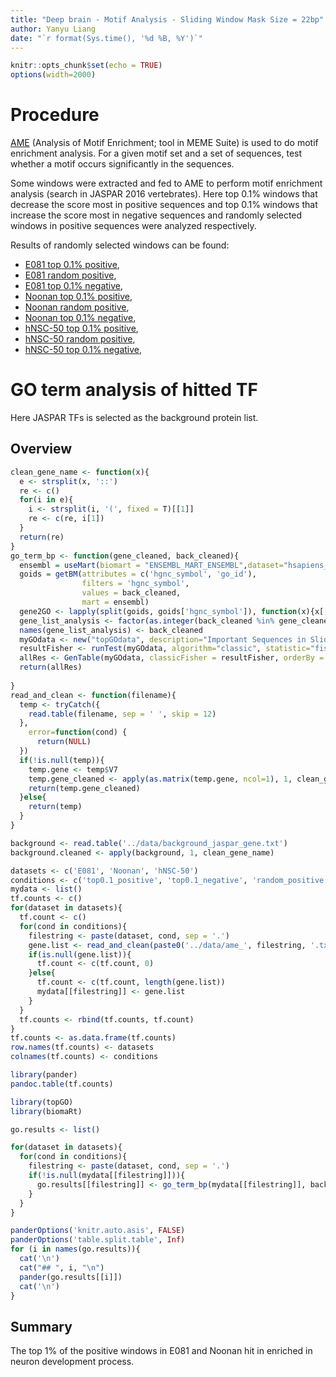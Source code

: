```yaml
---
title: "Deep brain - Motif Analysis - Sliding Window Mask Size = 22bp"
author: Yanyu Liang
date: "`r format(Sys.time(), '%d %B, %Y')`"
---
```

  
<style>
pre code, pre, code {
  white-space: pre !important;
  overflow-x: scroll !important;
  word-break: keep-all !important;
  word-wrap: initial !important;
}
</style>
  
```r
knitr::opts_chunk$set(echo = TRUE)
options(width=2000)
```

# Procedure

[AME](http://meme-suite.org/tools/ame) (Analysis of Motif Enrichment; tool in MEME Suite) is used to do motif enrichment analysis. For a given motif set and a set of sequences, test whether a motif occurs significantly in the sequences. 

Some windows were extracted and fed to AME to perform motif enrichment analysis (search in JASPAR 2016 vertebrates). Here top 0.1% windows that decrease the score most in positive sequences and top 0.1% windows that increase the score most in negative sequences and randomly selected windows in positive sequences were analyzed respectively.

Results of randomly selected windows can be found:

  - [E081 top 0.1% positive](AME_results_E081.top0.1_positive.html), 
  - [E081 random positive](AME_results_E081.random_positive.html),
  - [E081 top 0.1% negative](AME_results_E081.top0.1_negative.html),
  - [Noonan top 0.1% positive](AME_results_Noonan.top0.1_positive.html), 
  - [Noonan random positive](AME_results_Noonan.random_positive.html),
  - [Noonan top 0.1% negative](AME_results_Noonan.top0.1_negative.html),
  - [hNSC-50 top 0.1% positive](AME_results_hNSC-50.top0.1_positive.html), 
  - [hNSC-50 random positive](AME_results_hNSC-50.random_positive.html),
  - [hNSC-50 top 0.1% negative](AME_results_hNSC-50.top0.1_negative.html),

# GO term analysis of hitted TF

Here JASPAR TFs is selected as the background protein list.

## Overview

```r
clean_gene_name <- function(x){
  e <- strsplit(x, '::')
  re <- c()
  for(i in e){
    i <- strsplit(i, '(', fixed = T)[[1]]
    re <- c(re, i[1])
  }
  return(re)
}
go_term_bp <- function(gene_cleaned, back_cleaned){
  ensembl = useMart(biomart = "ENSEMBL_MART_ENSEMBL",dataset="hsapiens_gene_ensembl", host = "jul2015.archive.ensembl.org")
  goids = getBM(attributes = c('hgnc_symbol', 'go_id'), 
                filters = 'hgnc_symbol', 
                values = back_cleaned, 
                mart = ensembl)
  gene2GO <- lapply(split(goids, goids['hgnc_symbol']), function(x){x[, 2]})
  gene_list_analysis <- factor(as.integer(back_cleaned %in% gene_cleaned))
  names(gene_list_analysis) <- back_cleaned
  myGOdata <- new("topGOdata", description="Important Sequences in Sliding Window Analysis Mapped to TF Genes", ontology="BP", allGenes=gene_list_analysis,  annot = annFUN.gene2GO, gene2GO = gene2GO)
  resultFisher <- runTest(myGOdata, algorithm="classic", statistic="fisher") 
  allRes <- GenTable(myGOdata, classicFisher = resultFisher, orderBy = "resultFisher", ranksOf = "classicFisher", topNodes = 50)
  return(allRes)
  
}
read_and_clean <- function(filename){
  temp <- tryCatch({
    read.table(filename, sep = ' ', skip = 12)
  },
    error=function(cond) {
      return(NULL)
  })
  if(!is.null(temp)){
    temp.gene <- temp$V7
    temp.gene_cleaned <- apply(as.matrix(temp.gene, ncol=1), 1, clean_gene_name)
    return(temp.gene_cleaned)
  }else{
    return(temp)
  }
}

background <- read.table('../data/background_jaspar_gene.txt')
background.cleaned <- apply(background, 1, clean_gene_name)

datasets <- c('E081', 'Noonan', 'hNSC-50')
conditions <- c('top0.1_positive', 'top0.1_negative', 'random_positive')
mydata <- list()
tf.counts <- c()
for(dataset in datasets){
  tf.count <- c()
  for(cond in conditions){
    filestring <- paste(dataset, cond, sep = '.')
    gene.list <- read_and_clean(paste0('../data/ame_', filestring, '.txt'))
    if(is.null(gene.list)){
      tf.count <- c(tf.count, 0)
    }else{
      tf.count <- c(tf.count, length(gene.list))
      mydata[[filestring]] <- gene.list
    }
  }
  tf.counts <- rbind(tf.counts, tf.count)
}
tf.counts <- as.data.frame(tf.counts)
row.names(tf.counts) <- datasets
colnames(tf.counts) <- conditions
```

```r
library(pander)
pandoc.table(tf.counts)
```

```r
library(topGO)
library(biomaRt)

go.results <- list()

for(dataset in datasets){
  for(cond in conditions){
    filestring <- paste(dataset, cond, sep = '.')
    if(!is.null(mydata[[filestring]])){
      go.results[[filestring]] <- go_term_bp(mydata[[filestring]], background.cleaned)
    }
  }
}
```

```r
panderOptions('knitr.auto.asis', FALSE)
panderOptions('table.split.table', Inf)
for (i in names(go.results)){
  cat('\n')
  cat("## ", i, "\n")
  pander(go.results[[i]])
  cat('\n')
}
```

## Summary

The top 1% of the positive windows in E081 and Noonan hit in enriched in neuron development process.
